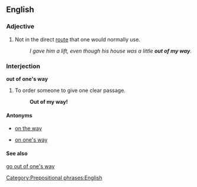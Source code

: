 ==English==

===Adjective===
{{en-adj|[[further]] [[out of one's way]]|[[furthest]] [[out of one's way]]}}

# Not in the direct [[route]] that one would normally use.
#:''I gave him a lift, even though his house was a little '''out of my way'''.''

===Interjection===
'''out of one's way'''

# To order someone to give one clear passage.
#:'''Out of my way!'''

====Antonyms====
*{{i-c|not direct route}}[[on the way]]
*{{i-c|not direct route}}[[on one's way]]

====See also====
[[go out of one's way]]

[[Category:Prepositional phrases:English]]